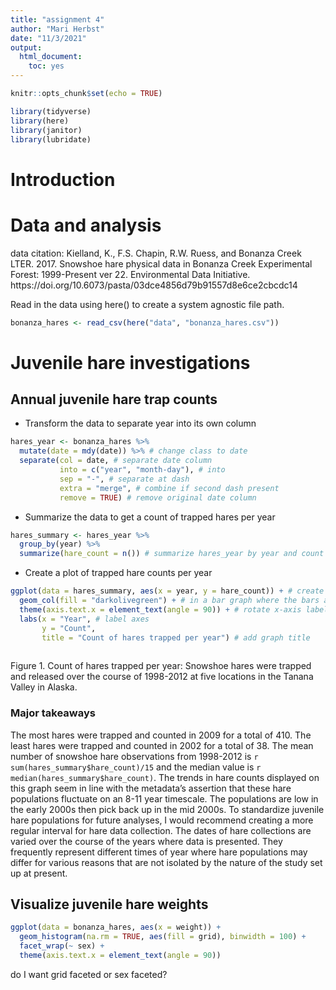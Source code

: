 ```yaml
---
title: "assignment 4"
author: "Mari Herbst"
date: "11/3/2021"
output: 
  html_document: 
    toc: yes
---
```


```r
knitr::opts_chunk$set(echo = TRUE)

library(tidyverse)
library(here)
library(janitor)
library(lubridate)
```

# Introduction

# Data and analysis

data citation: Kielland, K., F.S. Chapin, R.W. Ruess, and Bonanza Creek LTER. 2017. Snowshoe hare physical data in Bonanza Creek Experimental Forest: 1999-Present ver 22. Environmental Data Initiative. https://doi.org/10.6073/pasta/03dce4856d79b91557d8e6ce2cbcdc14

Read in the data using here() to create a system agnostic file path.

```r
bonanza_hares <- read_csv(here("data", "bonanza_hares.csv"))
```

# Juvenile hare investigations

## Annual juvenile hare trap counts

- Transform the data to separate year into its own column

```r
hares_year <- bonanza_hares %>%
  mutate(date = mdy(date)) %>% # change class to date
  separate(col = date, # separate date column
           into = c("year", "month-day"), # into
           sep = "-", # separate at dash
           extra = "merge", # combine if second dash present
           remove = TRUE) # remove original date column
```

- Summarize the data to get a count of trapped hares per year

```r
hares_summary <- hares_year %>%
  group_by(year) %>% 
  summarize(hare_count = n()) # summarize hares_year by year and count of hares trapped
```

- Create a plot of trapped hare counts per year

```r
ggplot(data = hares_summary, aes(x = year, y = hare_count)) + # create a plot of hare trapped counts per year
  geom_col(fill = "darkolivegreen") + # in a bar graph where the bars are colored olive green
  theme(axis.text.x = element_text(angle = 90)) + # rotate x-axis labels for easier reading
  labs(x = "Year", # label axes
       y = "Count",
       title = "Count of hares trapped per year") # add graph title
  
```

Figure 1. Count of hares trapped per year: Snowshoe hares were trapped and released over the course of 1998-2012 at five locations in the Tanana Valley in Alaska.

### Major takeaways

The most hares were trapped and counted in 2009 for a total of 410. The least hares were trapped and counted in 2002 for a total of 38. The mean number of snowshoe hare observations from 1998-2012 is `r sum(hares_summary$hare_count)/15` and the median value is `r median(hares_summary$hare_count)`. The trends in hare counts displayed on this graph seem in line with the metadata's assertion that these hare populations fluctuate on an 8-11 year timescale. The populations are low in the early 2000s then pick back up in the mid 2000s. To standardize juvenile hare populations for future analyses, I would recommend creating a more regular interval for hare data collection. The dates of hare collections are varied over the course of the years where data is presented. They frequently represent different times of year where hare populations may differ for various reasons that are not isolated by the nature of the study set up at present.

## Visualize juvenile hare weights

```r
ggplot(data = bonanza_hares, aes(x = weight)) +
  geom_histogram(na.rm = TRUE, aes(fill = grid), binwidth = 100) +
  facet_wrap(~ sex) +
  theme(axis.text.x = element_text(angle = 90))
```
do I want grid faceted or sex faceted?
